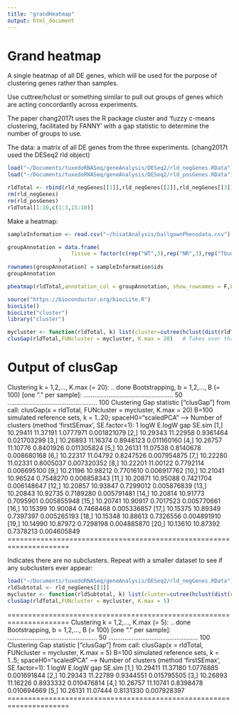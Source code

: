 ```yaml
---
title: "grandHeatmap"
output: html_document
---
```


Grand heatmap
========================
A single heatmap of all DE genes, which will be used for the purpose of clustering genes rather than samples. 

Use cuttree/hclust or something similar to pull out groups of genes which are acting concordantly across experiments. 

The paper chang2017t uses the R package cluster and 'fuzzy c-means clustering, facilitated by FANNY' with a gap statistic to determine the number of groups to use. 



The data: a matrix of all DE genes from the three experiments.
(chang2017t used the DESeq2 rld object)
```r
load("~/Documents/tuxedoRNASeq/geneAnalysis/DESeq2/rld_negGenes.RData")
load("~/Documents/tuxedoRNASeq/geneAnalysis/DESeq2/rld_posGenes.RData")

rldTotal <- rbind(rld_negGenes[[1]],rld_negGenes[[2]],rld_negGenes[[3]],rld_posGenes[[1]],rld_posGenes[[2]],rld_posGenes[[3]])
rm(rld_negGenes)
rm(rld_posGenes)
rldTotal[1:10,c(1:3,15:18)]
```

Make a heatmap:
```r
sampleInformation <- read.csv("~/hisatAnalysis/ballgownPhenodata.csv")

groupAnnotation = data.frame(
                    Tissue = factor(c(rep("WT",3),rep("NR",3),rep("Tbud",3),rep("PNT",3),rep("ConCap",3),rep("InjCap",3))), Experiment = factor(c(rep("1",6),rep("2",6),rep("3",6)))
                )
rownames(groupAnnotation) = sampleInformation$ids
groupAnnotation

pheatmap(rldTotal,annotation_col = groupAnnotation, show_rownames = F,border_color="lightgrey",cluster_row=T,cluster_col=F,fontsize=6,main='DE genes total')

```



```r
source("https://bioconductor.org/biocLite.R")
biocLite()
biocLite("cluster")
library("cluster")

mycluster <- function(rldTotal, k) list(cluster=cutree(hclust(dist(rldTotal), method = "average"),k=k))
clusGap(rldTotal,FUNcluster = mycluster, K.max = 20)   # Takes over three hours to run. 
```

Output of clusGap
=====================================================================
Clustering k = 1,2,..., K.max (= 20): .. done
Bootstrapping, b = 1,2,..., B (= 100)  [one "." per sample]:
.................................................. 50 
.................................................. 100 
Clustering Gap statistic ["clusGap"] from call:
clusGap(x = rldTotal, FUNcluster = mycluster, K.max = 20)
B=100 simulated reference sets, k = 1..20; spaceH0="scaledPCA"
 --> Number of clusters (method 'firstSEmax', SE.factor=1): 1
          logW   E.logW       gap      SE.sim
 [1,] 10.29411 11.37191 1.0777971 0.001821079
 [2,] 10.29343 11.22958 0.9361464 0.021703299
 [3,] 10.26893 11.16374 0.8948123 0.011160160
 [4,] 10.26757 11.10776 0.8401926 0.011305824
 [5,] 10.26131 11.07538 0.8140678 0.008680168
 [6,] 10.22317 11.04792 0.8247526 0.007954875
 [7,] 10.22280 11.02331 0.8005037 0.007320352
 [8,] 10.22201 11.00122 0.7792114 0.006695100
 [9,] 10.21196 10.98212 0.7701610 0.006917762
[10,] 10.21041 10.96524 0.7548270 0.006858343
[11,] 10.20871 10.95088 0.7421704 0.006148647
[12,] 10.20857 10.93847 0.7299012 0.005876839
[13,] 10.20843 10.92735 0.7189280 0.005791481
[14,] 10.20814 10.91773 0.7095901 0.005855948
[15,] 10.20741 10.90917 0.7017523 0.005770661
[16,] 10.15399 10.90084 0.7468468 0.005336857
[17,] 10.15375 10.89349 0.7397397 0.005265193
[18,] 10.15348 10.88613 0.7326556 0.004891910
[19,] 10.14990 10.87972 0.7298198 0.004885870
[20,] 10.13610 10.87392 0.7378213 0.004605849
=====================================================================

Indicates there are no subclusters.
Repeat with a smaller dataset to see if any subclusters ever appear:
```r
load("~/Documents/tuxedoRNASeq/geneAnalysis/DESeq2/rld_negGenes.RData")
rldSubtotal <- rld_negGenes[[3]]
mycluster <- function(rldSubtotal, k) list(cluster=cutree(hclust(dist(rldSubtotal), method = "average"),k=k))
clusGap(rldTotal,FUNcluster = mycluster, K.max = 5)
```
=====================================================================
Clustering k = 1,2,..., K.max (= 5): .. done
Bootstrapping, b = 1,2,..., B (= 100)  [one "." per sample]:
.................................................. 50 
.................................................. 100 
Clustering Gap statistic ["clusGap"] from call:
clusGap(x = rldTotal, FUNcluster = mycluster, K.max = 5)
B=100 simulated reference sets, k = 1..5; spaceH0="scaledPCA"
 --> Number of clusters (method 'firstSEmax', SE.factor=1): 1
         logW   E.logW       gap      SE.sim
[1,] 10.29411 11.37180 1.0776885 0.001691844
[2,] 10.29343 11.22789 0.9344551 0.015795505
[3,] 10.26893 11.16226 0.8933332 0.010476814
[4,] 10.26757 11.10741 0.8398478 0.010694669
[5,] 10.26131 11.07444 0.8131330 0.007928397
=====================================================================





